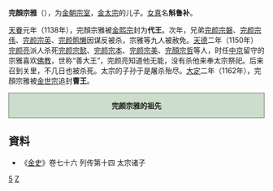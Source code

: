 '''完顏宗雅'''（{{bd||？|1150年||catIdx=W}}），为[[金朝|金朝]][[宗室|宗室]]，[[金太宗|金太宗]]的儿子。[[女真|女真]]名'''斛鲁补'''。

[[天眷|天眷]]元年（1138年），完顏宗雅被[[金熙宗|金熙宗]]封为'''代王'''。次年，兄弟[[完颜宗磐|完颜宗磐]]、[[完颜宗伟|完颜宗伟]]、[[完颜宗英|完颜宗英]]、[[完颜鹘懒|完颜鹘懒]]因谋反被杀，宗雅等九人被赦免。[[天德_(金)|天德]]二年（1150年）[[完颜亮|完颜亮]]派人杀死[[完颜宗懿|完颜宗懿]]、[[完颜宗本|完颜宗本]]、[[完颜宗美|完颜宗美]]、[[完顏宗哲|完顏宗哲]]等人，时任[[中京|中京]]留守的宗雅喜欢[[佛教|佛教]]，世称“善大王”，完颜亮知道他无能，没有杀他来奉太宗祭祀。后来召到关里，不几日也被杀死。太宗的子孙于是屠杀殆尽。[[大定_(金朝)|大定]]二年（1162年），完顏宗雅被[[金世宗|金世宗]]追封'''曹王'''。
<div style="clear: both; width: 100%; padding: 0; text-align: left; border: none;" class="NavFrame">
<div style="background: #ccddcc; text-align: center; border: 1px solid #667766" class="NavHead">'''完颜宗雅的祖先'''
</div>
<div class="NavContent" style="display:none;">
{{ahnentafel-compact5|align=center
|style=font-size: 90%; line-height: 110%;
|border=1
|boxstyle=padding-top: 0; padding-bottom: 0;
|boxstyle_1=background-color: #fcc;
|boxstyle_2=background-color: #fb9;
|boxstyle_3=background-color: #ffc;
|boxstyle_4=background-color: #bfc;
|boxstyle_5=background-color: #9fe;
|1= '''完颜宗雅'''
|2= '''父亲:'''<br />[[金太宗|金太宗]]完颜晟
|3= 
|4= '''祖父:'''<br />追尊[[世祖|世祖]][[劾里鉢|劾里鉢]]
|5= '''祖母:'''<br />[[翼簡皇后|拿懶氏]]
|6= 
|7= 
|8= 追尊[[景祖|景祖]][[烏骨廼|烏骨廼]]
|9= [[唐括多保真|唐括多保真]]
|10= 
|11= 
|12= 
|13= 
|14= 
|15= 
|16= 追尊[[昭祖|昭祖]][[完颜石鲁|完颜石鲁]]
|17= [[徒单乌古论都葛|徒单乌古论都葛]]
}}
</div></div>

== 資料 ==
*《[[金史|金史]]》卷七十六 列传第十四 太宗诸子

[[Category:金太宗皇子|5]]
[[Category:完颜氏|Z]]